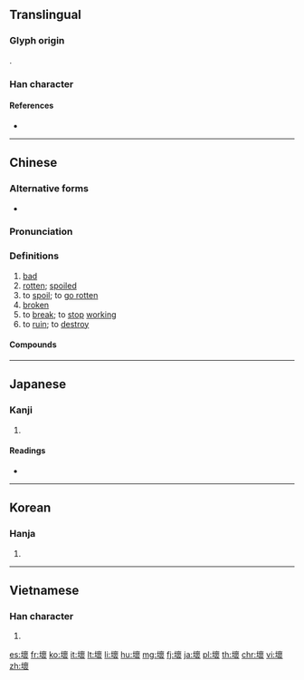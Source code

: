 {{also|壊|坏}}
==Translingual==
{{Han simplified forms|壞|壊|坏}}

===Glyph origin===
{{Han etym}}
{{Han compound|土|褱|c1=s|c2=p|t1=earth|ls=psc}}.

===Han character===
{{Han char|rn=32|rad=土|as=16|sn=19|four=44132|canj=GYWV|ids=⿰土褱}}

====References====
* {{Han ref|kx=0242.030|dkj=05590|dj=0481.270|hdz=10500.020|uh=58DE|ud=22750|bh=C361|bd=50017}}

----

==Chinese==
{{zh-forms|s=坏}}

===Alternative forms===
* {{zh-l|坯}}

===Pronunciation===
{{zh-pron
|m=huài|ma=zh-huài.ogg
|c=waai6
|h=pfs=fái
|mn=hāi
|w=3hhua
|mc=y
|oc=y
|cat=a,v
}}

===Definitions===
{{zh-hanzi}}

# [[bad]]
# [[rotten]]; [[spoiled]]
# to [[spoil]]; to [[go rotten]]
# [[broken]] {{gloss|non-functional}}
# to [[break]]; to [[stop]] [[working]]
# to [[ruin]]; to [[destroy]]

====Compounds====
{{zh-der|壞包兒|壞腸子|壞處|壞蛋|壞東西|壞分子|壞話|壞人|壞事|壞水|壞死|壞小子|壞心眼兒|壞血病|壞賬|壞主意}}

{{zh-cat|Beginning}}

----

==Japanese==

===Kanji===
{{ja-kanji|grade=|rs=土16|style=ky|shin=壊}}

# {{defn|lang=ja|sort=土16}}

====Readings====
* {{ja-readings|on=[[かい]] (kai), [[え]] (e)|kun=[[こわす]] (kowasu)}}

----

==Korean==

===Hanja===
{{ko-hanja|hangeul=[[괴]], [[회]]|mr=koe, hoe}}

# {{defn|lang=ko|sort=土16}}

----

==Vietnamese==

===Han character===
{{vi-hantu|[[hoại]], [[hoải]], [[hoai]]|rs=土16}}

# {{defn|lang=vi|sort=土16}}

[[es:壞]]
[[fr:壞]]
[[ko:壞]]
[[it:壞]]
[[lt:壞]]
[[li:壞]]
[[hu:壞]]
[[mg:壞]]
[[fj:壞]]
[[ja:壞]]
[[pl:壞]]
[[th:壞]]
[[chr:壞]]
[[vi:壞]]
[[zh:壞]]